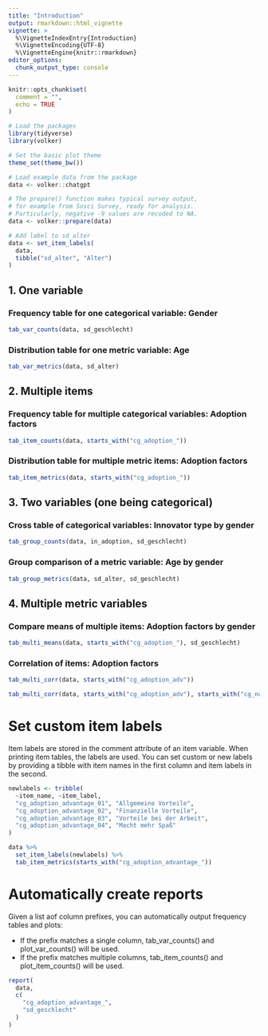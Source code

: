 ```yaml
---
title: "Introduction"
output: rmarkdown::html_vignette
vignette: >
  %\VignetteIndexEntry{Introduction}
  %\VignetteEncoding{UTF-8}
  %\VignetteEngine{knitr::rmarkdown}
editor_options: 
  chunk_output_type: console
---
```


```r
knitr::opts_chunk$set(
  comment = "", 
  echo = TRUE
)

# Load the packages
library(tidyverse)
library(volker)

# Set the basic plot theme
theme_set(theme_bw())
```


```r

# Load example data from the package
data <- volker::chatgpt

# The prepare() function makes typical survey output,
# for example from Sosci Survey, ready for analysis.
# Particularly, negative -9 values are recoded to NA.
data <- volker::prepare(data)

# Add label to sd_alter
data <- set_item_labels(
  data, 
  tibble("sd_alter", "Alter")
)

```

## 1. One variable


### Frequency table for one categorical variable: Gender
```r
tab_var_counts(data, sd_geschlecht)
```

### Distribution table for one metric variable: Age
```r
tab_var_metrics(data, sd_alter)
```

## 2. Multiple items

### Frequency table for multiple categorical variables: Adoption factors
```r
tab_item_counts(data, starts_with("cg_adoption_"))
```

### Distribution table for multiple metric items: Adoption factors
```r
tab_item_metrics(data, starts_with("cg_adoption_"))
```

## 3. Two variables (one being categorical)

### Cross table of categorical variables: Innovator type by gender

```r
tab_group_counts(data, in_adoption, sd_geschlecht)
```

### Group comparison of a metric variable: Age by gender

```r
tab_group_metrics(data, sd_alter, sd_geschlecht)
```

## 4. Multiple metric variables

### Compare means of multiple items: Adoption factors by gender
```r
tab_multi_means(data, starts_with("cg_adoption_"), sd_geschlecht)
```

### Correlation of items: Adoption factors
```r
tab_multi_corr(data, starts_with("cg_adoption_adv"))

tab_multi_corr(data, starts_with("cg_adoption_adv"), starts_with("cg_nutzen"))
```

# Set custom item labels

Item labels are stored in the comment attribute of an item variable. 
When printing item tables, the labels are used. You can set custom or 
new labels by providing a tibble with item names in the first column
and item labels in the second.

```r
newlabels <- tribble(
  ~item_name, ~item_label,
  "cg_adoption_advantage_01", "Allgemeine Vorteile",
  "cg_adoption_advantage_02", "Finanzielle Vorteile",
  "cg_adoption_advantage_03", "Vorteile bei der Arbeit",
  "cg_adoption_advantage_04", "Macht mehr Spaß"
)

data %>%
  set_item_labels(newlabels) %>%
  tab_item_metrics(starts_with("cg_adoption_advantage_"))
```

# Automatically create reports

Given a list aof column prefixes, you can automatically output frequency tables and plots:  

- If the prefix matches a single column, tab_var_counts() and plot_var_counts() will be used.
- If the prefix matches multiple columns, tab_item_counts() and plot_item_counts() will be used.

```r
report(
  data,
  c(
    "cg_adoption_advantage_",
    "sd_geschlecht"
  )
)
```

